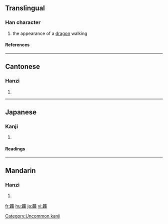 ==Translingual==
===Han character===
{{Han char|rn=212|rad=龍|as=32|sn=48|four=0121<sub>1</sub>|canj=卜心卜月心 (YPYBP)}}
# the appearance of a [[dragon]] walking
====References====
{{Han ref|kx=1537.250|dkj=48845|dj=2078.160|hdz=74806.090|uh=9F98|ud=40856|bh=F9D5|bd=63957}}

----

==Cantonese==
===Hanzi===
{{yue-hanzi|jyut=|y=daap6}}
# {{defn|Cantonese}}

----
==Japanese==
===Kanji===
{{ja-kanji|grade=|rs=龍32}}
# {{defn|Japanese}} 
====Readings====
{{ja-readings|on=[[とう]] (tō)|kun=}}






[[Category:Uncommon kanji]]

----
==Mandarin==
===Hanzi===
{{cmn-hanzi|pin=[[tà]] (ta4)|wg=t'a<sup>4</sup>}}
# {{defn|Mandarin}}

[[fr:龘]]
[[hu:龘]]
[[ja:龘]]
[[vi:龘]]